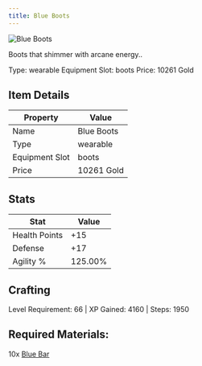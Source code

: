 ```yaml
---
title: Blue Boots
---
```


<div className="flex items-start gap-6 mb-8">
  <div className="flex-shrink-0">
    <img src="/assets/resources/smithing/blue_boots.png" alt="Blue Boots" className="w-24 h-24 border rounded-lg" />
  </div>
  <div className="flex-1">
    <div className="space-y-2">
      <p className="text-lg text-muted-foreground">Boots that shimmer with arcane energy..</p>
      <div className="flex flex-wrap gap-4 text-sm">
        <span className="px-2 py-1 bg-green-100 dark:bg-green-900 rounded-md">
          Type: wearable
        </span>
        <span className="px-2 py-1 bg-purple-100 dark:bg-purple-900 rounded-md">
          Equipment Slot: boots
        </span>
        <span className="px-2 py-1 bg-yellow-100 dark:bg-yellow-900 rounded-md">
          Price: 10261 Gold
        </span>
      </div>
    </div>
  </div>
</div>

## Item Details
| Property | Value |
|----------|-------|
| Name | Blue Boots |
| Type | wearable |
| Equipment Slot | boots |
| Price | 10261 Gold |

## Stats
| Stat | Value |
|------|-------|
| Health Points | +15 |
| Defense | +17 |
| Agility % | 125.00% |

## Crafting
Level Requirement: 66 | XP Gained: 4160 | Steps: 1950

## Required Materials:
10x [Blue Bar](/docs/resources/individual/blue_bar)

